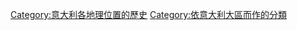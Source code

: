 {{Commonscat|History of Italy by region}}

[[Category:意大利各地理位置的歷史|Category:意大利各地理位置的歷史]]
[[Category:依意大利大區而作的分類|Category:依意大利大區而作的分類]]